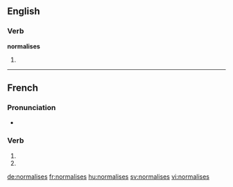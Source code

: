 {{also|normalisés}}
==English==

===Verb===
'''normalises'''

# {{third-person singular of|normalise}}

----

==French==

===Pronunciation===
* {{homophones|lang=fr|normalise|normalisent}}

===Verb===
{{fr-verb-form}}

# {{conjugation of|normaliser||2|s|pres|ind|lang=fr}}
# {{conjugation of|normaliser||2|s|pres|sub|lang=fr}}

[[de:normalises]]
[[fr:normalises]]
[[hu:normalises]]
[[sv:normalises]]
[[vi:normalises]]